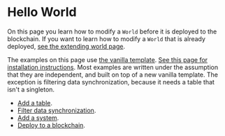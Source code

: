 # Hello World

On this page you learn how to modify a `World` before it is deployed to the blockchain.
If you want to learn how to modify a `World` that is already deployed, [see the extending world page](./extending-world).

The examples on this page use [the vanilla template](../templates/typescript/vanilla).
[See this page for installation instructions](../templates/typescript/getting-started).
Most examples are written under the assumption that they are independent, and built on top of a new vanilla template.
The exception is filtering data synchronization, because it needs a table that isn't a singleton.

- [Add a table](hello-world/add-table).
- [Filter data synchronization](hello-world/filter-sync).
- [Add a system](hello-world/add-system).
- [Deploy to a blockchain](../cli/deploy).

